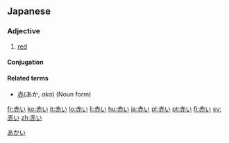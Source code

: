 ==Japanese==
{{ja-kanjitab|[[赤]]}}

===Adjective===
{{ja-adj|k|decl=い|hira=あかい|rom=akai}}

# [[red]]

====Conjugation====
{{ja-i|赤|あか|aka}}

====Related terms====
* [[赤]](あか, ''aka'') (Noun form)

[[Category:ja:Colors|あかい]]

[[fr:赤い]]
[[ko:赤い]]
[[it:赤い]]
[[lo:赤い]]
[[li:赤い]]
[[hu:赤い]]
[[ja:赤い]]
[[pl:赤い]]
[[pt:赤い]]
[[fi:赤い]]
[[sv:赤い]]
[[zh:赤い]]